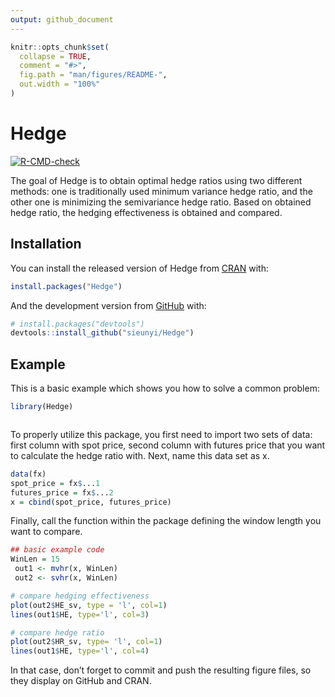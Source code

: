 ```yaml
---
output: github_document
---
```


<!-- README.md is generated from README.Rmd. Please edit that file -->

```r
knitr::opts_chunk$set(
  collapse = TRUE,
  comment = "#>",
  fig.path = "man/figures/README-",
  out.width = "100%"
)
```

# Hedge

<!-- badges: start -->
[![R-CMD-check](https://github.com/sieunyi/Hedge/workflows/R-CMD-check/badge.svg)](https://github.com/sieunyi/Hedge/actions)
<!-- badges: end -->

The goal of Hedge is to obtain optimal hedge ratios using two different methods: one is traditionally used minimum variance hedge ratio, and the other one is minimizing the semivariance hedge ratio. Based on obtained hedge ratio, the hedging effectiveness is obtained and compared.  

## Installation

You can install the released version of Hedge from [CRAN](https://CRAN.R-project.org) with:

``` r
install.packages("Hedge")
```

And the development version from [GitHub](https://github.com/) with:

``` r
# install.packages("devtools")
devtools::install_github("sieunyi/Hedge")
```
## Example

This is a basic example which shows you how to solve a common problem:

```r
library(Hedge)



```

To properly utilize this package, you first need to import two sets of data: first column with spot price, second column with futures price that you want to calculate the hedge ratio with. Next, name this data set as x.  
```r
data(fx)
spot_price = fx$...1
futures_price = fx$...2
x = cbind(spot_price, futures_price)
```

Finally, call the function within the package defining the window length you want to compare. 
```r

## basic example code
WinLen = 15
 out1 <- mvhr(x, WinLen)
 out2 <- svhr(x, WinLen) 
```



```r
# compare hedging effectiveness
plot(out2$HE_sv, type = 'l', col=1)
lines(out1$HE, type='l', col=3)

```
```r
# compare hedge ratio
plot(out2$HR_sv, type= 'l', col=1)
lines(out1$HE, type='l', col=4)

```

In that case, don't forget to commit and push the resulting figure files, so they display on GitHub and CRAN.
